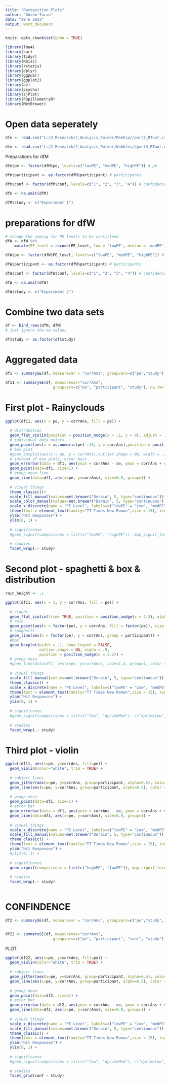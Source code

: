 ---
title: "Recognition Plots"
author: "Gözem Turan"
date: "29 6 2022"
output: word_document
---

```{r setup, include=FALSE}
knitr::opts_chunk$set(echo = TRUE)
```

```{r warning=FALSE, message=FALSE}
library(lme4) 
library(car)
library(tidyr)
library(Rmisc)
library(rstatix)
library(dplyr)
library(ggpubr)
library(ggplot2)
library(ez)
library(psycho)
library(sjPlot)
library(PupillometryR)
library(MetBrewer)

```

# Open data seperately
```{r}

dfm <- read.csv("L:/2_Research/2_Analysis_Folder/MemVio//part3_RTout.csv")

dfm <- read.csv("L:/2_Research/2_Analysis_Folder/Wubbles//part3_RTout.csv")

```

Preparations for dfM
```{r}

dfm$pe <- factor(dfM$pe, levels=c("lowPE", "medPE", "highPE")) # pe

dfm$participant <- as.factor(dfM$participant) # participants

dfm$conf <- factor(dfM$conf, levels=c("1", "2", "3", "4")) # confidence

dfm <- na.omit(dfM)

dfM$study <- c("Experiment 1")

```

# preparations for dfW
```{r}

# change the naming for PE levels to be consistend
dfW <- dfW %>%
    mutate(PE_level = recode(PE_level, low = 'lowPE', medium = 'medPE', high =  'highPE' ))

dfW$pe <- factor(dfW$PE_level, levels=c("lowPE", "medPE", "highPE")) # pe

dfW$participant <- as.factor(dfW$participant) # participants

dfW$conf <- factor(dfW$conf, levels=c("1", "2", "3", "4")) # confidence

dfW <- na.omit(dfW)

dfW$study <- c("Experiment 2")

```

# Combine two data sets
```{r}

df <- bind_rows(dfM, dfW) 
# just ignore the na values

df$study <- as.factor(df$study)

```

# Aggregated data
```{r}

df1 <- summarySE(df, measurevar = "corrAns", groupvars=c("pe","study"), na.rm = TRUE)

df11 <- summarySE(df, measurevar="corrAns", 
                     groupvars=c("pe", "participant", "study"), na.rm=TRUE)
```

# First plot - Rainyclouds
```{r}
ggplot(df11, aes(x = pe, y = corrAns, fill = pe)) +
  
  # distrubition
  geom_flat_violin(position = position_nudge(x = .1, y = 0), adjust = 1.5, trim = TRUE, color = "white") +
  # individual data points
  geom_point(aes(x = as.numeric(pe)-.15, y = corrAns),position = position_jitter(width = .05, height = 0), size = 1, shape = 20) +
  # box plot
  #geom_boxplot(aes(x = pe, y = corrAns),outlier.shape = NA, width = .1, colour = "black") +
  # instead of box plots, error bars
  geom_errorbar(data = df1, aes(ymin = corrAns - se, ymax = corrAns + se, width=0.1)) +
  geom_point(data=df1, size=1) +
  # group mean line
  geom_line(data=df1, aes(x=pe, y=corrAns), size=0.5, group=1) +
  
  # visual things
  theme_classic()+
  scale_fill_manual(values=met.brewer("Derain", 5, type="continuous"))+
  scale_color_manual(values=met.brewer("Derain", 5, type="continuous"))+
  scale_x_discrete(name = "PE Level", labels=c("lowPE" = "Low", "medPE" = "Medium", "highPE" = "High")) +
  theme(text = element_text(family="TT Times New Roman",size = 15), legend.title = element_text(size = 1), legend.text = element_text(size = 12), legend.position = "None", legend.direction = "vertical") +
  ylab("Hit Responses") +
  ylim(0, 1) +
  
  # significance
  #geom_signif(comparisons = list(c("lowPE", "highPE")), map_signif_level=TRUE, y_position = c(1.1, 1.2, 1.3)) +
  
  # studies
  facet_wrap(.~ study)

```

# Second plot - spaghetti & box & distribution
```{r}

rain_height <- .1

ggplot(df11, aes(x = 1, y = corrAns, fill = pe)) +
  
  # clouds
  geom_flat_violin(trim= TRUE, position = position_nudge(x = 2.3), alpha = .9, color = "black") +
  # rain
  geom_point(aes(x = factor(pe), y = corrAns, fill = factor(pe)), size = 2.5, shape = 21) +
  # spaghetti
  geom_line(aes(x = factor(pe), y = corrAns, group = participant)) +
  #box
  geom_boxplot(width = .1, show.legend = FALSE, 
               outlier.shape = NA, alpha = .9,
               position = position_nudge(x = 2.2)) +
  # group mean
  #geom_line(data=df1, aes(x=pe, y=corrAns), size=1.4, group=1, color = "pink") +
  
  # visual things
  scale_fill_manual(values=met.brewer("Derain", 5, type="continuous")) +
  theme_classic() +
  scale_x_discrete(name = "PE Level", labels=c("lowPE" = "Low", "medPE" = "Medium", "highPE" = "High")) + 
  theme(text = element_text(family="TT Times New Roman",size = 15), legend.title = element_text(size = 1), legend.text = element_text(size = 12), legend.position = "None", legend.direction = "vertical") +
  ylab("Hit Responses") +
  ylim(0, 1) +
  
  # significance
  #geom_signif(comparisons = list(c("low", "dprimeMed"), c("dprimeLow", "dprimeHigh"), c("dprimeMed", "dprimeHigh")), map_signif_level=TRUE) +
  
  # studies
  facet_wrap(.~ study)

```


# Third plot - violin
```{r}

ggplot(df11, aes(x=pe, y=corrAns, fill=pe)) + 
  geom_violin(color="white", trim = TRUE) +
  
  # subject lines
  geom_jitter(aes(x=pe, y=corrAns, group=participant, alpha=0.5), color = "gray50", size = 0.5, position=position_dodge(0)) + 
  geom_line(aes(x=pe, y=corrAns, group=participant, alpha=0.5), color = "gray50", position=position_dodge(0)) +
  
  # group mean
  geom_point(data=df1, size=1) + 
  # error bar
  geom_errorbar(data = df1, aes(ymin = corrAns - se, ymax = corrAns + se, width=0.1)) +
  geom_line(data=df1, aes(x=pe, y=corrAns), size=0.9, group=1) +
  
  # visual things
  scale_x_discrete(name = "PE Level", labels=c("lowPE" = "Low", "medPE" = "Medium", "highPE" = "High")) +
  scale_fill_manual(values=met.brewer("Derain", 5, type="continuous")) + 
  theme_classic() +
  theme(text = element_text(family="TT Times New Roman",size = 15), legend.title = element_text(size = 1), legend.text = element_text(size = 12), legend.position = "None", legend.direction = "vertical") +
  ylab("Hit Responses") +
  #ylim(0, 1) +
  
  # significance
  geom_signif(comparisons = list(c("highPE", "lowPE")), map_signif_level=FALSE) +
  
  # studies
  facet_wrap(.~ study)
  
```


# CONFINDENCE 
```{r}

df2 <- summarySE(df, measurevar = "corrAns", groupvars=c("pe","study", "conf"), na.rm = TRUE)


df22 <- summarySE(df, measurevar="corrAns", 
                     groupvars=c("pe", "participant", "conf", "study"), na.rm=TRUE)

```

PLOT
```{r}

ggplot(df22, aes(x=pe, y=corrAns, fill=pe)) + 
  geom_violin(color="white", trim = TRUE) +
  
  # subject lines
  geom_jitter(aes(x=pe, y=corrAns, group=participant, alpha=0.5), color = "gray50", size = 0.5, position=position_dodge(0)) + 
  geom_line(aes(x=pe, y=corrAns, group=participant, alpha=0.5), color = "gray50", position=position_dodge(0)) +
  
  # group mean
  geom_point(data=df2, size=1) + 
  # error bar
  geom_errorbar(data = df2, aes(ymin = corrAns - se, ymax = corrAns + se, width=0.1)) +
  geom_line(data=df2, aes(x=pe, y=corrAns), size=0.9, group=1) +
  
  # visual things
  scale_x_discrete(name = "PE Level", labels=c("lowPE" = "Low", "medPE" = "Medium", "highPE" = "High")) +
  scale_fill_manual(values=met.brewer("Derain", 5, type="continuous")) + 
  theme_classic() +
  theme(text = element_text(family="TT Times New Roman",size = 15), legend.title = element_text(size = 1), legend.text = element_text(size = 12), legend.position = "None", legend.direction = "vertical") +
  ylab("Hit Responses") +
  ylim(0, 1) +
  
  # significance
  #geom_signif(comparisons = list(c("low", "dprimeMed"), c("dprimeLow", "dprimeHigh"), c("dprimeMed", "dprimeHigh")), map_signif_level=TRUE) +
  
  # studies
  facet_grid(conf ~ study)
  
```
